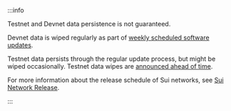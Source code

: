 :::info 

Testnet and Devnet data persistence is not guaranteed. 

Devnet data is wiped regularly as part of [weekly scheduled software updates](https://sui.io/networkinfo).

Testnet data persists through the regular update process, but might be wiped occasionally. Testnet data wipes are [announced ahead of time](https://discord.com/channels/916379725201563759/1095151359642304612).

For more information about the release schedule of Sui networks, see [Sui Network Release](https://sui.io/networkinfo/).

:::
